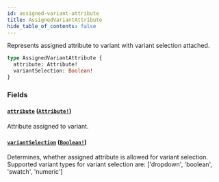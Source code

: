 ```yaml
---
id: assigned-variant-attribute
title: AssignedVariantAttribute
hide_table_of_contents: false
---
```


Represents assigned attribute to variant with variant selection attached.

```graphql
type AssignedVariantAttribute {
  attribute: Attribute!
  variantSelection: Boolean!
}
```

### Fields

#### [`attribute`](#) ([`Attribute!`](../../../developer/api-reference/objects/attribute))

Attribute assigned to variant.

#### [`variantSelection`](#) ([`Boolean!`](../../../developer/api-reference/scalars/boolean))

Determines, whether assigned attribute is allowed for variant selection. Supported variant types for variant selection are: ['dropdown', 'boolean', 'swatch', 'numeric']
